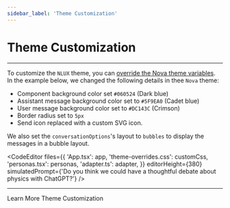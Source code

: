 ```yaml
---
sidebar_label: 'Theme Customization'
---
```



# Theme Customization

---

To customize the `NLUX` theme, you can [override the Nova theme variables](/learn/customize-theme).<br />
In the example below, we changed the following details in thee `Nova` theme:

* Component background color set `#060524` (Dark blue)
* Assistant message background color set to `#5F9EA0` (Cadet blue)
* User message background color set to `#DC143C` (Crimson)
* Border radius set to `5px`
* Send icon replaced with a custom SVG icon.

We also set the `conversationOptions`'s layout to `bubbles` to display the messages in a bubble layout.

<CodeEditor
    files={{
        'App.tsx': app,
        'theme-overrides.css': customCss,
        'personas.tsx': personas,
        'adapter.ts': adapter,
    }}
    editorHeight={380}
    simulatedPrompt={'Do you think we could have a thoughtful debate about physics with ChatGPT?'}
/>

---

<Link className="learn-more-link button button--secondary" to="/learn/customize-theme">Learn More Theme Customization</Link>